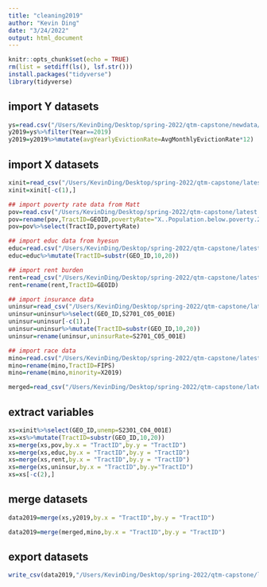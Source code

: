 ```yaml
---
title: "cleaning2019"
author: "Kevin Ding"
date: "3/24/2022"
output: html_document
---
```


```r
knitr::opts_chunk$set(echo = TRUE)
rm(list = setdiff(ls(), lsf.str()))
install.packages("tidyverse")
library(tidyverse)
```


## import Y datasets
```r
ys=read.csv("/Users/KevinDing/Desktop/spring-2022/qtm-capstone/newdata/y variable/ymix.csv")
y2019=ys%>%filter(Year==2019)
y2019=y2019%>%mutate(avgYearlyEvictionRate=AvgMonthlyEvictionRate*12)
```

## import X datasets
```r
xinit=read_csv("/Users/KevinDing/Desktop/spring-2022/qtm-capstone/latest data/productDownload_2022-03-22T163533/2019 data.csv")
xinit=xinit[-c(1),]

## import poverty rate data from Matt
pov=read.csv("/Users/KevinDing/Desktop/spring-2022/qtm-capstone/latest data/Cleaned_Pov_19.csv")
pov=rename(pov,TractID=GEOID,povertyRate="X..Population.below.poverty.2019")
pov=pov%>%select(TractID,povertyRate)

## import educ data from hyesun
educ=read.csv("/Users/KevinDing/Desktop/spring-2022/qtm-capstone/latest data/2019_Education rate_Cleaned.csv")
educ=educ%>%mutate(TractID=substr(GEO_ID,10,20))

## import rent burden
rent=read_csv("/Users/KevinDing/Desktop/spring-2022/qtm-capstone/latest data/2019_Rent burden_Cleaned.csv")
rent=rename(rent,TractID=GEOID)

## import insurance data
uninsur=read_csv("/Users/KevinDing/Desktop/spring-2022/qtm-capstone/latest data/Uninsurance_19_20_UNcleaned/ACSST5Y2019.S2701_data_with_overlays_2022-03-25T132633.csv")
uninsur=uninsur%>%select(GEO_ID,S2701_C05_001E)
uninsur=uninsur[-c(1),]
uninsur=uninsur%>%mutate(TractID=substr(GEO_ID,10,20))
uninsur=rename(uninsur,uninsurRate=S2701_C05_001E)

## import race data
mino=read.csv("/Users/KevinDing/Desktop/spring-2022/qtm-capstone/latest data/Race_18_19.csv")
mino=rename(mino,TractID=FIPS)
mino=rename(mino,minority=X2019)

merged=read_csv("/Users/KevinDing/Desktop/spring-2022/qtm-capstone/latest data/data2019.csv")
```

## extract variables
```r
xs=xinit%>%select(GEO_ID,unemp=S2301_C04_001E)
xs=xs%>%mutate(TractID=substr(GEO_ID,10,20))
xs=merge(xs,pov,by.x = "TractID",by.y = "TractID")
xs=merge(xs,educ,by.x = "TractID",by.y = "TractID")
xs=merge(xs,rent,by.x = "TractID",by.y = "TractID")
xs=merge(xs,uninsur,by.x = "TractID",by.y="TractID")
xs=xs[-c(2),]

```


## merge datasets
```r
data2019=merge(xs,y2019,by.x = "TractID",by.y = "TractID")

data2019=merge(merged,mino,by.x = "TractID",by.y = "TractID")

```

## export datasets
```r
write_csv(data2019,"/Users/KevinDing/Desktop/spring-2022/qtm-capstone/latest data/data2019.csv")
```


